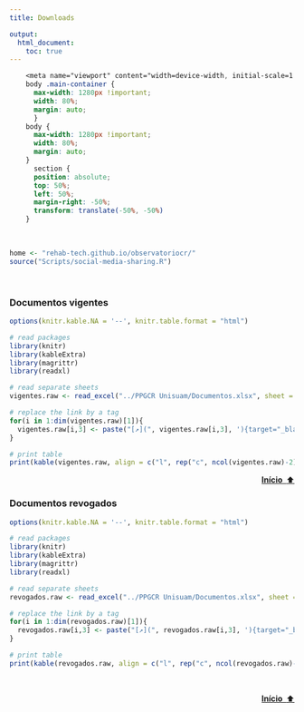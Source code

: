 ```yaml
---
title: Downloads

output:
  html_document:
    toc: true
---
```


<!--script for computer/mobile devices-->
```css
    <meta name="viewport" content="width=device-width, initial-scale=1.0">
    body .main-container {
      max-width: 1280px !important;
      width: 80%;
      margin: auto;
      }
    body {
      max-width: 1280px !important;
      width: 80%;
      margin: auto;
    }
      section {
      position: absolute;
      top: 50%;
      left: 50%;
      margin-right: -50%;
      transform: translate(-50%, -50%)
    }
```

<!--script for narrow margins-->
<style type="text/css">
div.main-container {
  max-width: 1800px;
  margin-left: auto;
  margin-right: auto;
}
</style>

<!--script for inserting LOGO ABOVE THE TOC-->
<script>
  $(document).ready(function() {
    $('#TOC').parent().prepend('<div id=\"nav_logo\"><img src="Images/logo-programa.png"></div>');
  });
</script>
<style>
#nav_logo {
  width: 100%;
  margin-top: 20px;
}
</style>

<br>

<!--script for sharing-->
<p align="right">
```r
home <- "rehab-tech.github.io/observatoriocr/"
source("Scripts/social-media-sharing.R")
```
</p>

<br>

### **Documentos vigentes** {#vigentes}

```r
options(knitr.kable.NA = '--', knitr.table.format = "html")

# read packages
library(knitr)
library(kableExtra)
library(magrittr)
library(readxl)

# read separate sheets
vigentes.raw <- read_excel("../PPGCR Unisuam/Documentos.xlsx", sheet = "Vigentes", col_types = c("text"))

# replace the link by a tag
for(i in 1:dim(vigentes.raw)[1]){
  vigentes.raw[i,3] <- paste("[↗️](", vigentes.raw[i,3], '){target="_blank"}', sep = "")
}

# print table
print(kable(vigentes.raw, align = c("l", rep("c", ncol(vigentes.raw)-2), "r")) %>% kable_styling(bootstrap_options = c("striped", "hover", "condensed", "responsive"), full_width = T, position = "center"))

```

<a style="float:right" href="#top"><b>Início &nbsp;</b>⬆️</a>

<br>

### **Documentos revogados** {#revogados}

```r
options(knitr.kable.NA = '--', knitr.table.format = "html")

# read packages
library(knitr)
library(kableExtra)
library(magrittr)
library(readxl)

# read separate sheets
revogados.raw <- read_excel("../PPGCR Unisuam/Documentos.xlsx", sheet = "Revogados", col_types = c("text"))

# replace the link by a tag
for(i in 1:dim(revogados.raw)[1]){
  revogados.raw[i,3] <- paste("[↗️](", revogados.raw[i,3], '){target="_blank"}', sep = "")
}

# print table
print(kable(revogados.raw, align = c("l", rep("c", ncol(revogados.raw)-2), "r")) %>% kable_styling(bootstrap_options = c("striped", "hover", "condensed", "responsive"), full_width = T, position = "center"))

```

<br>

<a style="float:right" href="#top"><b>Início &nbsp;</b>⬆️</a>

<br>
